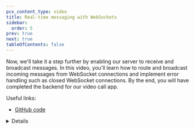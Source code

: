 ```yaml
---
pcx_content_type: video
title: Real-time messaging with WebSockets
sidebar:
  order: 5
prev: true
next: true
tableOfContents: false
---
```



<Stream
	videoId="a02e5f9e58999d96c3ec9dbb0efb9707"
	videoTitle="Real-time messaging with WebSockets"
	thumbnailStartTime="2.5s"
/>

Now, we'll take it a step further by enabling our server to receive and broadcast messages. In this video, you'll learn how to route and broadcast incoming messages from WebSocket connections and implement error handling such as closed WebSocket connections. By the end, you will have completed the backend for our video call app.

Useful links:

- [GitHub code](https://github.com/megaconfidence/veet)

<Details header="Video series" >

<DirectoryListing folder="durable-objects/get-started/video-series" />

</Details>
